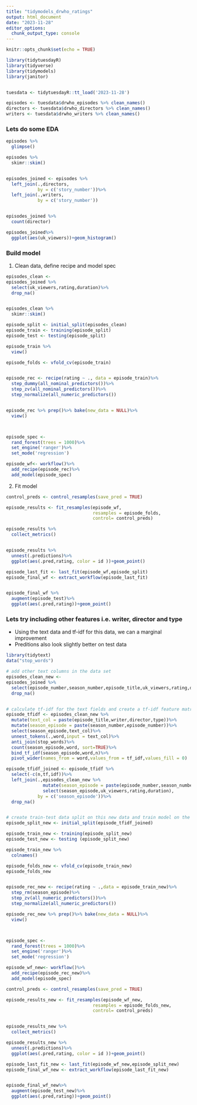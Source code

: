 ```yaml
---
title: "tidymodels_drwho_ratings"
output: html_document
date: "2023-11-28"
editor_options: 
  chunk_output_type: console
---
```


```r
knitr::opts_chunk$set(echo = TRUE)
```

```r
library(tidytuesdayR)
library(tidyverse)
library(tidymodels)
library(janitor)


tuesdata <- tidytuesdayR::tt_load('2023-11-28')

episodes <- tuesdata$drwho_episodes %>% clean_names()
directors <- tuesdata$drwho_directors %>% clean_names()
writers <- tuesdata$drwho_writers %>% clean_names()

```

### Lets do some EDA

```r

episodes %>% 
  glimpse()

episodes %>% 
  skimr::skim()


episodes_joined <- episodes %>% 
  left_join(.,directors,
            by = c('story_number'))%>%
  left_join(.,writers,
            by = c('story_number'))


episodes_joined %>% 
  count(director)

episodes_joined%>%
  ggplot(aes(uk_viewers))+geom_histogram()

```


### Build model
1. Clean data, define recipe and model spec


```r
episodes_clean <-
episodes_joined %>% 
  select(uk_viewers,rating,duration)%>%
  drop_na()


episodes_clean %>% 
  skimr::skim()

episode_split <- initial_split(episodes_clean)
episode_train <- training(episode_split)
episode_test <- testing(episode_split)

episode_train %>% 
  view()

episode_folds <- vfold_cv(episode_train)


episode_rec <- recipe(rating ~ ., data = episode_train)%>%
  step_dummy(all_nominal_predictors())%>%
  step_zv(all_nominal_predictors())%>%
  step_normalize(all_numeric_predictors())


episode_rec %>% prep()%>% bake(new_data = NULL)%>%
  view()



episode_spec <-
  rand_forest(trees = 1000)%>%
  set_engine('ranger')%>%
  set_mode('regression')

episode_wf<- workflow()%>%
  add_recipe(episode_rec)%>%
  add_model(episode_spec)


```

2. Fit model

```r
control_preds <- control_resamples(save_pred = TRUE)

episode_results <- fit_resamples(episode_wf,
                                 resamples = episode_folds,
                                 control= control_preds)

episode_results %>% 
  collect_metrics()


episode_results %>% 
  unnest(.predictions)%>%
  ggplot(aes(.pred,rating, color = id ))+geom_point()

episode_last_fit <- last_fit(episode_wf,episode_split)
episode_final_wf <- extract_workflow(episode_last_fit)


episode_final_wf %>% 
  augment(episode_test)%>%
  ggplot(aes(.pred,rating))+geom_point()

```


### Lets try including other features i.e. writer, director and type 
- Using the text data and tf-idf for this data, we can a marginal improvement 
- Preditions also look slightly better on test data 

```r

library(tidytext)
data("stop_words")

# add other text columns in the data set 
episodes_clean_new <-
episodes_joined %>% 
  select(episode_number,season_number,episode_title,uk_viewers,rating,duration,writer,director,type)%>%
  drop_na()


# calculate tf-idf for the text fields and create a tf-idf feature matrix 
episode_tfidf <- episodes_clean_new %>%
  mutate(text_col = paste(episode_title,writer,director,type))%>%
  mutate(season_episode = paste(season_number,episode_number))%>%
  select(season_episode,text_col)%>%
  unnest_tokens(.,word,input = text_col)%>%
  anti_join(stop_words)%>%
  count(season_episode,word, sort=TRUE)%>%
  bind_tf_idf(season_episode,word,n)%>%
  pivot_wider(names_from = word,values_from = tf_idf,values_fill = 0)

episode_tfidf_joined <- episode_tfidf %>% 
  select(-c(n,tf,idf))%>%
  left_join(.,episodes_clean_new %>% 
              mutate(season_episode = paste(episode_number,season_number))%>%
              select(season_episode,uk_viewers,rating,duration),
            by = c('season_episode'))%>%
  drop_na()


# create train-test data split on this new data and train model on the new data & recipe 
episode_split_new <- initial_split(episode_tfidf_joined)

episode_train_new <- training(episode_split_new)
episode_test_new <- testing (episode_split_new)

episode_train_new %>% 
  colnames()

episode_folds_new <- vfold_cv(episode_train_new)
episode_folds_new


episode_rec_new <- recipe(rating ~ .,data = episode_train_new)%>%
  step_rm(season_episode)%>%
  step_zv(all_numeric_predictors())%>%
  step_normalize(all_numeric_predictors())

episode_rec_new %>% prep()%>% bake(new_data = NULL)%>%
  view()



episode_spec <-
  rand_forest(trees = 1000)%>%
  set_engine('ranger')%>%
  set_mode('regression')

episode_wf_new<- workflow()%>%
  add_recipe(episode_rec_new)%>%
  add_model(episode_spec)

control_preds <- control_resamples(save_pred = TRUE)

episode_results_new <- fit_resamples(episode_wf_new,
                                 resamples = episode_folds_new,
                                 control= control_preds)


episode_results_new %>% 
  collect_metrics()

episode_results_new %>% 
  unnest(.predictions)%>%
  ggplot(aes(.pred,rating, color = id ))+geom_point()

episode_last_fit_new <- last_fit(episode_wf_new,episode_split_new)
episode_final_wf_new <- extract_workflow(episode_last_fit_new)


episode_final_wf_new%>% 
  augment(episode_test_new)%>%
  ggplot(aes(.pred,rating))+geom_point()




```





